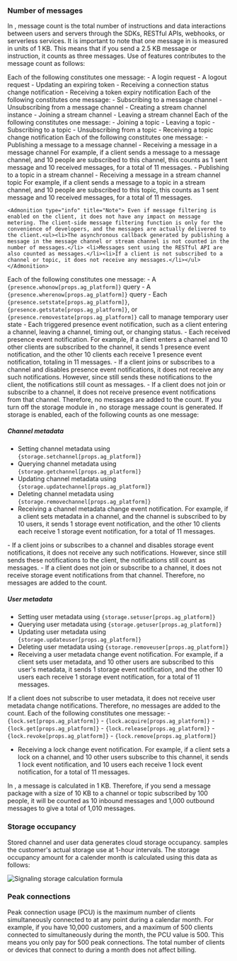 
### Number of messages

In <Vg k="SIG" />, message count is the total number of instructions and data interactions between users and <Vg k="SIG" /> servers through the SDKs, RESTful APIs, webhooks, or serverless services. It is important to note that one message in <Vg k="SIG" /> is measured in units of 1 KB. This means that if you send a 2.5 KB message or instruction, it counts as three messages. Use of <Vg k="SIG" /> features contributes to the message count as follows:

<Tabs>
  <TabItem value="tab1" label="General" default>
  Each of the following constitutes one message:
    - A login request
    - A logout request
    - Updating an expiring token
    - Receiving a connection status change notification
    - Receiving a token expiry notification
  </TabItem>
  <TabItem value="tab2" label="Channels" default>
  Each of the following constitutes one message:
    - Subscribing to a message channel
    - Unsubscribing from a message channel
    - Creating a stream channel instance 
    - Joining a stream channel
    - Leaving a stream channel
  </TabItem>
  <TabItem value="tab3" label="Topics" default>
  Each of the following constitutes one message:
    - Joining a topic
    - Leaving a topic
    - Subscribing to a topic
    - Unsubscribing from a topic
    - Receiving a topic change notification
  </TabItem>
  <TabItem value="tab4" label="Messaging" default>
  Each of the following constitutes one message:
    - Publishing a message to a message channel
    - Receiving a message in a message channel
        For example, if a client sends a message to a message channel, and 10 people are subscribed to this channel, this counts as 1 sent message and 10 received messages, for a total of 11 messages.
    - Publishing to a topic in a stream channel
    - Receiving a message in a stream channel topic
        For example, if a client sends a message to a topic in a stream channel, and 10 people are subscribed to this topic, this counts as 1 sent message and 10 received messages, for a total of 11 messages.

    <Admonition type="info" title="Note"> Even if message filtering is enabled on the client, it does not have any impact on message metering. The client-side message filtering function is only for the convenience of developers, and the messages are actually delivered to the client.<ul><li>The asynchronous callback generated by publishing a message in the message channel or stream channel is not counted in the number of messages.</li> <li>Messages sent using the RESTful API are also counted as messages.</li><li>If a client is not subscribed to a channel or topic, it does not receive any messages.</li></ul></Admonition>
  </TabItem>

<TabItem value="tab5" label="Presence" default>
Each of the following constitutes one message:
- A <code>{presence.whonow[props.ag_platform]}</code> query 
- A <code>{presence.wherenow[props.ag_platform]}</code> query 
- Each <code>{presence.setstate[props.ag_platform]}</code>, <code>{presence.getstate[props.ag_platform]}</code>, or <code>{presence.removestate[props.ag_platform]}</code> call to manage temporary user state 
- Each triggered presence event notification, such as a client entering a channel, leaving a channel, timing out, or changing status.
- Each received presence event notification. For example, if a client enters a channel and 10 other clients are subscribed to the channel, it sends 1 presence event notification, and the other 10 clients each receive 1 presence event notification, totaling in 11 messages.

<Admonition type="info" title="Note">
- If a client joins or subscribes to a channel and disables presence event notifications, it does not receive any such notifications. However, since <Vg k="SIG" /> still sends these notifications to the client, the notifications still count as messages.
- If a client does not join or subscribe to a channel, it does not receive presence event notifications from that channel. Therefore, no messages are added to the count.
</Admonition>
</TabItem>

<TabItem value="tab6" label="Storage" default>
If you turn off the storage module in <Vg k="CONSOLE" />, no storage message count is generated. If storage is enabled, each of the following counts as one message:

##### Channel metadata
- Setting channel metadata using <code>{storage.setchannel[props.ag_platform]}</code> 
- Querying channel metadata using <code>{storage.getchannel[props.ag_platform]}</code> 
- Updating channel metadata using <code>{storage.updatechannel[props.ag_platform]}</code> 
- Deleting channel metadata using <code>{storage.removechannel[props.ag_platform]}</code> 
- Receiving a channel metadata change event notification. For example, if a client sets metadata in a channel, and the channel is subscribed to by 10 users, it sends 1 storage event notification, and the other 10 clients each receive 1 storage event notification, for a total of 11 messages.

<Admonition>
- If a client joins or subscribes to a channel and disables storage event notifications, it does not receive any such notifications. However, since <Vg k="SIG" /> still sends these notifications to the client, the notifications still count as messages.
- If a client does not join or subscribe to a channel, it does not receive storage event notifications from that channel. Therefore, no messages are added to the count.
</Admonition>

##### User metadata
- Setting user metadata using <code>{storage.setuser[props.ag_platform]}</code>
- Querying user metadata using <code>{storage.getuser[props.ag_platform]}</code>
- Updating user metadata using <code>{storage.updateuser[props.ag_platform]}</code> 
- Deleting user metadata using <code>{storage.removeuser[props.ag_platform]}</code>
- Receiving a user metadata change event notification. For example, if a client sets user metadata, and 10 other users are subscribed to this user's metadata, it sends 1 storage event notification, and the other 10 users each receive 1 storage event notification, for a total of 11 messages.

<Admonition>
If a client does not subscribe to user metadata, it does not receive user metadata change notifications. Therefore, no messages are added to the count.
</Admonition>
</TabItem>

<TabItem value="tab7" label="Locks" default>
Each of the following constitutes one message:
- <code>{lock.set[props.ag_platform]}</code>
- <code>{lock.acquire[props.ag_platform]}</code>
- <code>{lock.get[props.ag_platform]}</code>
- <code>{lock.release[props.ag_platform]}</code>
- <code>{lock.revoke[props.ag_platform]}</code>
- <code>{lock.remove[props.ag_platform]}</code>

- Receiving a lock change event notification. For example, if a client sets a lock on a channel, and 10 other users subscribe to this channel, it sends 1 lock event notification, and 10 users each receive 1 lock event notification, for a total of 11 messages.

<Admonition type="info" title="Note">In <Vg k="SIG" />, a message is calculated in 1 KB. Therefore, if you send a message package with a size of 10 KB to a channel or topic subscribed by 100 people, it will be counted as 10 inbound messages and 1,000 outbound messages to give a total of 1,010 messages.</Admonition>

</TabItem>
</Tabs>

### Storage occupancy

Stored channel and user data generates cloud storage occupancy. <Vg k="SIG" /> samples the customer's actual storage use at 1-hour intervals. The storage occupancy amount for a calender month is calculated using this data as follows:

![Signaling storage calculation formula](/images/signaling/signaling-storage-calculation-formula.png)

### Peak connections

Peak connection usage (PCU) is the maximum number of clients simultaneously connected to <Vg k="SIG" /> at any point during a calendar month. For example, if you have 10,000 customers, and a maximum of 500 clients connected to <Vg k="SIG" /> simultaneously during the month, the PCU value is 500. This means you only pay for 500 peak connections. The total number of clients or devices that connect to <Vg k="SIG" /> during a month does not affect billing.
